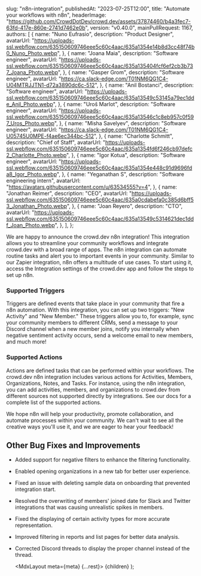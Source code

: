 
  slug: "n8n-integration",
  publishedAt: "2023-07-25T12:00",
  title: "Automate your workflows with n8n",
  headerImage:
    "https://github.com/CrowdDotDev/crowd.dev/assets/37874460/b4a3fec7-63fd-417e-860e-2741d7462e0b",
  version: "v0.40.0",
  mainPullRequest: 1167,
  authors: [
    {
      name: "Nuno Eufrasio",
      description: "Product Designer",
      avatarUrl:
        "https://uploads-ssl.webflow.com/635150609746eee5c60c4aac/635a1354e14b8d3cc48f74b0_Nuno_Photo.webp",
    },
    {
      name: "Joana Maia",
      description: "Software engineer",
      avatarUrl:
        "https://uploads-ssl.webflow.com/635150609746eee5c60c4aac/635a135404fcf6ef2cb3b737_Joana_Photo.webp",
    },
    {
      name: "Gasper Grom",
      description: "Software engineer",
      avatarUrl: "https://ca.slack-edge.com/T01NM6QG1C4-U04MTRJJTN1-d72a3890dc6c-512",
    },
    {
      name: "Anil Bostanci",
      description: "Software engineer",
      avatarUrl:
        "https://uploads-ssl.webflow.com/635150609746eee5c60c4aac/635a13549c53145a79ec1dde_Anil_Photo.webp",
    },
    {
      name: "Uroš Marlot",
      description: "Software engineer",
      avatarUrl:
        "https://uploads-ssl.webflow.com/635150609746eee5c60c4aac/635a13546c1c8eb957c0f597_Uros_Photo.webp",
    },
    {
      name: "Misha Savelyev",
      description: "Software engineer",
      avatarUrl: "https://ca.slack-edge.com/T01NM6QG1C4-U05745U0MPE-f4ae6ec344bc-512",
    },
    {
      name: "Charlotte Schmitt",
      description: "Chief of Staff",
      avatarUrl:
        "https://uploads-ssl.webflow.com/635150609746eee5c60c4aac/635a1354fd6f246cb97defc2_Charlotte_Photo.webp",
    },
    {
      name: "Igor Kotua",
      description: "Software engineer",
      avatarUrl:
        "https://uploads-ssl.webflow.com/635150609746eee5c60c4aac/635a1354e448c91d9696fda8_Igor_Photo.webp",
    },
    {
      name: "Yeganathan S",
      description: "Software engineering intern",
      avatarUrl: "https://avatars.githubusercontent.com/u/63534555?v=4",
    },
    {
      name: "Jonathan Reimer",
      description: "CEO",
      avatarUrl:
        "https://uploads-ssl.webflow.com/635150609746eee5c60c4aac/635a0cdabefa0c385d6bff53_Jonathan_Photo.webp",
    },
    {
      name: "Joan Reyero",
      description: "CTO",
      avatarUrl:
        "https://uploads-ssl.webflow.com/635150609746eee5c60c4aac/635a13549c5314621dec1ddf_Joan_Photo.webp",
    },
  ],
};

We are happy to announce the crowd.dev n8n integration! This integration allows you to streamline your community workflows and integrate crowd.dev with a broad range of apps. The n8n integration can automate routine tasks and alert you to important events in your community. Similar to our Zapier integration, n8n offers a multitude of use cases. To start using it, access the Integration settings of the crowd.dev app and follow the steps to set up n8n.

### Supported Triggers

Triggers are defined events that take place in your community that fire a n8n automation. With this integration, you can set up two triggers: "New Activity" and "New Member." These triggers allow you to, for example, sync your community members to different CRMs, send a message to your Discord channel when a new member joins, notify you internally when negative sentiment activity occurs, send a welcome email to new members, and much more!

### Supported Actions

Actions are defined tasks that can be performed within your workflows. The crowd.dev n8n integration includes various actions for Activities, Members, Organizations, Notes, and Tasks. For instance, using the n8n integration, you can add activities, members, and organizations to crowd.dev from different sources not supported directly by integrations. See our docs for a complete list of the supported actions.

We hope n8n will help your productivity, promote collaboration, and automate processes within your community. We can't wait to see all the creative ways you'll use it, and we are eager to hear your feedback!

## Other Bug Fixes and Improvements

- Added support for negative filters to enhance the filtering functionality. <PullRequest number="720"/>
- Enabled opening organizations in a new tab for better user experience. <PullRequest number="725"/>
- Fixed an issue with deleting sample data on onboarding that prevented integration start. <PullRequest number="733"/>
- Resolved the overwriting of members' joined date for Slack and Twitter integrations that was causing unrealistic spikes in members. <PullRequest number="729"/>
- Fixed the displaying of certain activity types for more accurate representation. <PullRequest number="731"/>
- Improved filtering in reports and list pages for better data analysis. <PullRequest number="730"/>
- Corrected Discord threads to display the proper channel instead of the thread. <PullRequest number="726"/>

  <MdxLayout meta={meta} {...rest}>
    {children}
  </MdxLayout>
);
